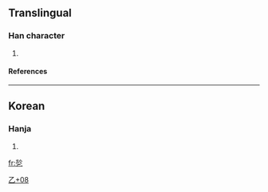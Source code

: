==Translingual==
===Han character===
{{Han char|rn=5|rad=乙|as=08|sn=9|four=|canj=卜卜弓 (YYN)}}
# {{defn|Han|sort=乙08}}
====References====
{{Han ref|kx=0084.241|dj=0171.330|hdz=10056.051|uh=4E7B|ud=20091}}
----
==Korean==
===Hanja===
{{ko-hanja|hangeul=[[얼]]|rv=eol|mr=ŏl}}
# {{defn|Korean}}



[[Category:Korean-only CJKV Characters|乙+08]]

[[fr:乻]]
